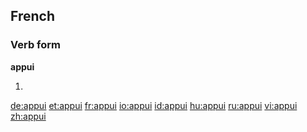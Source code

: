 ==French==
===Verb form===
'''appui'''
#{{past participle of|appuyer|lang=French}}

[[de:appui]]
[[et:appui]]
[[fr:appui]]
[[io:appui]]
[[id:appui]]
[[hu:appui]]
[[ru:appui]]
[[vi:appui]]
[[zh:appui]]
